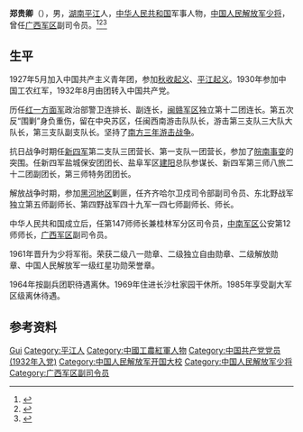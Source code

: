 '''郑贵卿'''（{{bd|1911年||2002年|9月29日}}），男，[[湖南|湖南]][[平江|平江]]人，[[中华人民共和国|中华人民共和国]]军事人物，[[中国人民解放军少将|中国人民解放军少将]]，曾任[[广西军区|广西军区]]副司令员。<ref>{{Cite book|title=中国抗日战争人物大词典|author=刘景泉主编; 沈久泉, 王凯捷, 李卓副主编|publisher=天津大学出版社|year=1999|isbn=|location=|pages=}}</ref><ref>{{Cite book|title=中华军事人物大辞典|author=吴如蒿著; 陈策才, 张光彩, 赵功德等副主编|publisher=新华出版社|year=1989|isbn=|location=北京|pages=}}</ref><ref>{{Cite book|title=湖南大辞典|author=禹舜主编; 朱益民, 姚洪波, 易延绶等副主编|publisher=新华出版社|year=1995|isbn=|location=北京|pages=}}</ref>
==生平==
1927年5月加入中国共产主义青年团，参加[[秋收起义|秋收起义]]、[[平江起义|平江起义]]。1930年参加中国工农红军，1932年8月由团转入中国共产党。

历任[[红一方面军|红一方面军]]政治部警卫连排长、副连长，[[闽赣军区|闽赣军区]]独立第十二团连长。第五次反“围剿”身负重伤，留在中央苏区，任闽西南游击队队长，游击第三支队三大队大队长，第三支队副支队长。坚持了[[南方三年游击战争|南方三年游击战争]]。

抗日战争时期任[[新四军|新四军]]第二支队三团营长、第一支队一团营长，参加了[[皖南事变|皖南事变]]的突围。任新四军盐城保安团团长、盐阜军区[[建阳|建阳]]总队参谋长、新四军第三师八旅二十二团副团长，第三师特务团团长。

解放战争时期，参加[[黑河地区|黑河地区]]剿匪，任齐齐哈尔卫戍司令部副司令员、东北野战军独立第五师副师长、第四野战军四十九军一四七师副师长、师长。

中华人民共和国成立后，任第147师师长兼桂林军分区司令员，[[中南军区|中南军区]]公安第12师师长，[[广西军区|广西军区]]副司令员。

1961年晋升为少将军衔。荣获二级八一勋章、二级独立自由勋章、二级解放勋章、中国人民解放军一级红星功勋荣誉章。

1964年按副兵团职待遇离休。1969年住进长沙杜家园干休所。1985年享受副大军区级离休待遇。
== 参考资料 ==
{{reflist}}

{{中国人物小作品}}

{{Authority control}}
{{DEFAULTSORT:Zheng郑}}
[[Category:郑姓|Gui]]
[[Category:平江人|Category:平江人]]
[[Category:中國工農紅軍人物|Category:中國工農紅軍人物]]
[[Category:中国共产党党员_(1932年入党)|Category:中国共产党党员 (1932年入党)]]
[[Category:中国人民解放军开国大校|Category:中国人民解放军开国大校]]
[[Category:中国人民解放军少将|Category:中国人民解放军少将]]
[[Category:广西军区副司令员|Category:广西军区副司令员]]